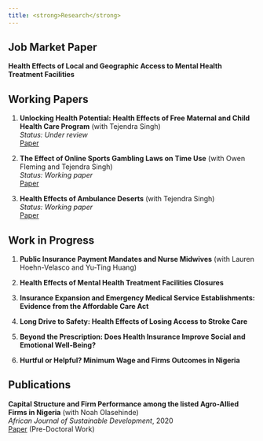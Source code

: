 ```yaml
---
title: <strong>Research</strong>
---
```


## <strong>Job Market Paper</strong>

**Health Effects of Local and Geographic Access to Mental Health Treatment Facilities**

## <strong>Working Papers</strong>

1. **Unlocking Health Potential: Health Effects of Free Maternal and Child Health Care Program** (with Tejendra Singh)  
   *Status: Under review*  
   [Paper](https://osf.io/preprints/osf/y6wzt)

2. **The Effect of Online Sports Gambling Laws on Time Use** (with Owen Fleming and Tejendra Singh)  
   *Status: Working paper*  
   [Paper](https://osf.io/preprints/osf/nxg6y_v1)

3. **Health Effects of Ambulance Deserts** (with Tejendra Singh)  
   *Status: Working paper*  
   [Paper](https://osf.io/preprints/osf/w23ap_v1)

## <strong>Work in Progress</strong>

1. **Public Insurance Payment Mandates and Nurse Midwives** (with Lauren Hoehn-Velasco and Yu-Ting Huang)

2. **Health Effects of Mental Health Treatment Facilities Closures**

3. **Insurance Expansion and Emergency Medical Service Establishments: Evidence from the Affordable Care Act**

4. **Long Drive to Safety: Health Effects of Losing Access to Stroke Care**

5. **Beyond the Prescription: Does Health Insurance Improve Social and Emotional Well-Being?**

6. **Hurtful or Helpful? Minimum Wage and Firms Outcomes in Nigeria**

## <strong>Publications</strong>

**Capital Structure and Firm Performance among the listed Agro-Allied Firms in Nigeria** (with Noah Olasehinde)  
*African Journal of Sustainable Development*, 2020  
[Paper](https://osf.io/preprints/socarxiv/6jzan_v2) (Pre-Doctoral Work) 